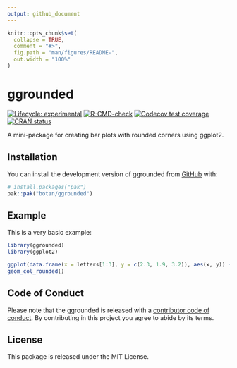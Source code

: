```yaml
---
output: github_document
---
```


<!-- README.md is generated from README.Rmd. Please edit that file -->

```r
knitr::opts_chunk$set(
  collapse = TRUE,
  comment = "#>",
  fig.path = "man/figures/README-",
  out.width = "100%"
)
```

# ggrounded

<!-- badges: start -->

[![Lifecycle: experimental](https://img.shields.io/badge/lifecycle-experimental-orange.svg)](https://lifecycle.r-lib.org/articles/stages.html#experimental)
[![R-CMD-check](https://github.com/botan/ggrounded/actions/workflows/R-CMD-check.yaml/badge.svg)](https://github.com/botan/ggrounded/actions/workflows/R-CMD-check.yaml)
[![Codecov test coverage](https://codecov.io/gh/botan/ggrounded/branch/main/graph/badge.svg)](https://app.codecov.io/gh/botan/ggrounded?branch=main)
[![CRAN status](https://www.r-pkg.org/badges/version/ggrounded)](https://CRAN.R-project.org/package=ggrounded)
<!-- badges: end -->

A mini-package for creating bar plots with rounded corners using ggplot2.

## Installation

You can install the development version of ggrounded from [GitHub](https://github.com/) with:

``` r
# install.packages("pak")
pak::pak("botan/ggrounded")
```

## Example

This is a very basic example:

```r
library(ggrounded)
library(ggplot2)

ggplot(data.frame(x = letters[1:3], y = c(2.3, 1.9, 3.2)), aes(x, y)) +
geom_col_rounded()
```

## Code of Conduct

Please note that the ggrounded is released with a [contributor code of conduct](https://www.contributor-covenant.org/version/2/1/code_of_conduct.html). By contributing in this project you agree to abide by its terms.

## License

This package is released under the MIT License.
